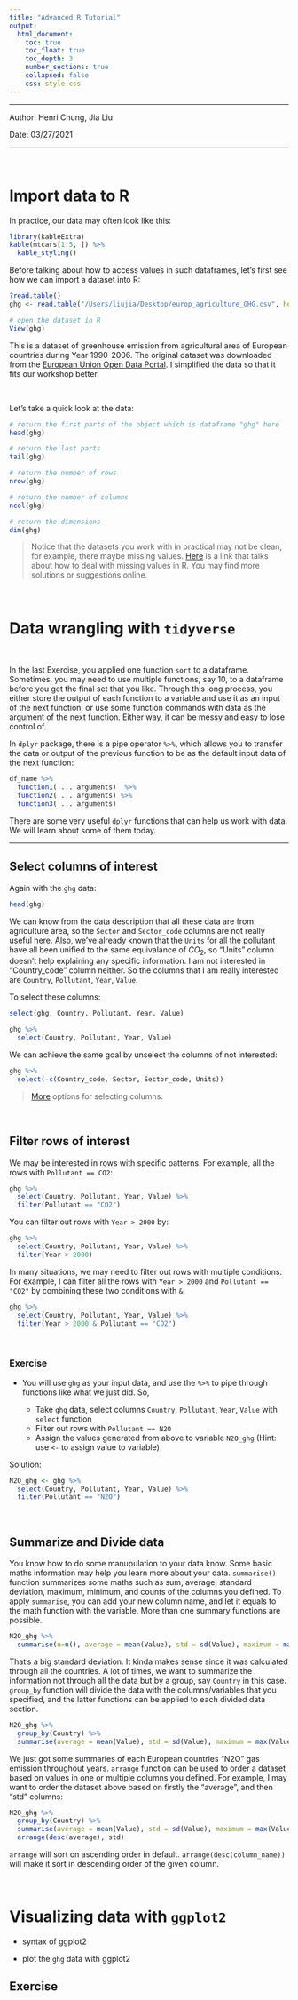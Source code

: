 ```yaml
---
title: "Advanced R Tutorial"
output:
  html_document:
    toc: true
    toc_float: true
    toc_depth: 3
    number_sections: true
    collapsed: false
    css: style.css
---
```


---- 

Author: Henri Chung, Jia Liu    

Date: 03/27/2021

----

<br>

# Import data to R

In practice, our data may often look like this:

```r
library(kableExtra)
kable(mtcars[1:5, ]) %>% 
  kable_styling()
```

Before talking about how to access values in such dataframes, let's first see how we can import a dataset into R:

```r
?read.table()
ghg <- read.table("/Users/liujia/Desktop/europ_agriculture_GHG.csv", header = TRUE, sep = ",")
```

```r
# open the dataset in R
View(ghg)
```


This is a dataset of greenhouse emission from agricultural area of European countries during Year $1990$-$2006$. The original dataset was downloaded from the [European Union Open Data Portal](https://data.europa.eu/euodp/en/data/dataset?q=air+emission&vocab_catalog=http%3A%2F%2Fdata.europa.eu%2F88u%2Fcatalog%2Feuodp&ext_boolean=all&sort=). I simplified the data so that it fits our workshop better.

<br>

Let's take a quick look at the data:

```r
# return the first parts of the object which is dataframe "ghg" here
head(ghg)

# return the last parts
tail(ghg)

# return the number of rows
nrow(ghg)

# return the number of columns
ncol(ghg)

# return the dimensions
dim(ghg)
```



>Notice that the datasets you work with in practical may not be clean, for example, there maybe missing values. [Here](https://uc-r.github.io/missing_values) is a link that talks about how to deal with missing values in R. You may find more solutions or suggestions online. 

<br>





# Data wrangling with `tidyverse`

<br>

In the last Exercise, you applied one function `sort` to a dataframe. Sometimes, you may need to use multiple functions, say 10, to a dataframe before you get the final set that you like. Through this long process, you either store the output of each function to a variable and use it as an input of the next function, or use some function commands with data as the argument of the next function. Either way, it can be messy and easy to lose control of.    

In `dplyr` package, there is a pipe operator `%>%`, which allows you to transfer the data or output of the previous function to be as the default input data of the next function:

```r
df_name %>% 
  function1( ... arguments)  %>% 
  function2( ... arguments) %>% 
  function3( ... arguments)
```


There are some very useful `dplyr` functions that can help us work with data. We will learn about some of them today.

----

## **Select** columns of interest

Again with the `ghg` data:
```r
head(ghg)
```

We can know from the data description that all these data are from agriculture area, so the `Sector` and `Sector_code` columns are not really useful here. Also, we've already known that the `Units` for all the pollutant have all been unified to the same equivalance of $CO_2$, so "Units" column doesn't help explaining any specific information. I am not interested in "Country_code" column neither. So the columns that I am really interested are `Country`, `Pollutant`, `Year`, `Value`. 

To select these columns:
```r
select(ghg, Country, Pollutant, Year, Value)

ghg %>% 
  select(Country, Pollutant, Year, Value) 
```


We can achieve the same goal by unselect the columns of not interested:

```r
ghg %>% 
  select(-c(Country_code, Sector, Sector_code, Units))
```


>[More](https://suzan.rbind.io/2018/01/dplyr-tutorial-1/#selecting-columns-the-basics) options for selecting columns.

<br>


## **Filter** rows of interest

We may be interested in rows with specific patterns. For example, all the rows with `Pollutant == CO2`:

```r
ghg %>% 
  select(Country, Pollutant, Year, Value) %>% 
  filter(Pollutant == "CO2")
```



You can filter out rows with `Year > 2000` by:
```r
ghg %>% 
  select(Country, Pollutant, Year, Value) %>% 
  filter(Year > 2000)
```

In many situations, we may need to filter out rows with multiple conditions. For example, I can filter all the rows with `Year > 2000` and `Pollutant == "CO2"` by combining these two conditions with `&`:
```r
ghg %>% 
  select(Country, Pollutant, Year, Value) %>% 
  filter(Year > 2000 & Pollutant == "CO2")
```


<br>

### Exercise

- You will use `ghg` as your input data, and use the `%>%` to pipe through functions like what we just did. So,

  - Take `ghg` data, select columns `Country`, `Pollutant`, `Year`, `Value` with `select` function
  - Filter out rows with `Pollutant == N2O`
  - Assign the values generated from above to variable `N2O_ghg` (Hint: use `<-` to assign value to variable)

Solution: 

```r
N2O_ghg <- ghg %>% 
  select(Country, Pollutant, Year, Value) %>% 
  filter(Pollutant == "N2O")
```


<br>

## Summarize and Divide data

You know how to do some manupulation to your data know. Some basic maths information may help you learn more about your data. `summarise()` function summarizes some maths such as sum, average, standard deviation, maximum, minimum, and counts of the columns you defined. To apply `summarise`, you can add your new column name, and let it equals to the math function with the variable. More than one summary functions are possible. 

```r
N2O_ghg %>% 
  summarise(n=n(), average = mean(Value), std = sd(Value), maximum = max(Value))
```

That's a big standard deviation. It kinda makes sense since it was calculated through all the countries. A lot of times, we want to summarize the information not through all the data but by a group, say `Country` in this case. `group_by` function will divide the data with the columns/variables that you specified, and the latter functions can be applied to each divided data section. 

```r
N2O_ghg %>% 
  group_by(Country) %>% 
  summarise(average = mean(Value), std = sd(Value), maximum = max(Value)) 
```

We just got some summaries of each European countries "N2O" gas emission throughout years. `arrange` function can be used to order a dataset based on values in one or multiple columns you defined. For example, I may want to order the dataset above based on firstly the "average", and then "std" columns: 

```r
N2O_ghg %>% 
  group_by(Country) %>% 
  summarise(average = mean(Value), std = sd(Value), maximum = max(Value)) %>% 
  arrange(desc(average), std)
```

`arrange` will sort on ascending order in default. `arrange(desc(column_name))` will make it sort in descending order of the given column. 

<br>



# Visualizing data with `ggplot2`


- syntax of ggplot2

- plot the `ghg` data with ggplot2

## Exercise


<br>





